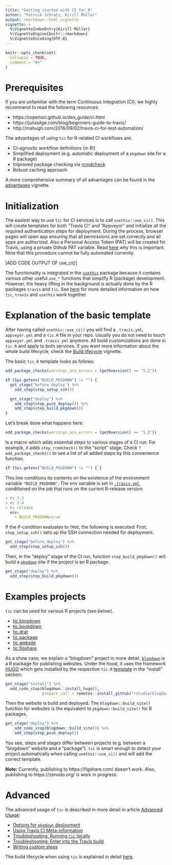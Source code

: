 ```yaml
---
title: "Getting started with CI for R"
author: "Patrick Schratz, Kirill Müller"
output: rmarkdown::html_vignette
vignette: >
  %\VignetteIndexEntry{Kirill Müller}
  %\VignetteEngine{knitr::rmarkdown}
  %\VignetteEncoding{UTF-8}
---
```


```r
knitr::opts_chunk$set(
  collapse = TRUE,
  comment = "#>"
)
```

# Prerequisites

If you are unfamiliar with the term Continuous Integration (CI), we highly recommend to read the following resources:

- https://ropensci.github.io/dev_guide/ci.html
- https://juliasilge.com/blog/beginners-guide-to-travis/
- http://mahugh.com/2016/09/02/travis-ci-for-test-automation/

The advantages of using `tic` for R-related CI workflows are: 

- CI-agnostic workflow definitions (in R!)
- Simplified deployment (e.g. automatic deployment of a `pkgdown` site for a R package)
- Improved package checking via [rcmdcheck](https://github.com/r-lib/rcmdcheck)
- Robust caching approach

A more comprehensive summary of all advantages can be found in the [advantages](advantages.html) vignette.

# Initialization

The easiest way to use `tic` for CI services is to call `usethis::use_ci()`.
This will create templates for both "Travis CI" and "Appveyor" and initialize all the required authentication steps for deployment.
During the process, browser pages will open app ensuring that all permissions are set correctly and all apps are authorized.
Also a Personal Access Token (PAT) will be created for Travis, using a private Github PAT variable.
Read [here](https://itsalocke.com/blog/using-travis-make-sure-you-use-a-github-pat/) why this is important.
Note that this procedure cannot be fully automated currently.

[ADD CODE OUTPUT OF use_ci()]

The functionality is integrated in the [`usethis`](http://usethis.r-lib.org/) package because it contains various other useful `use_*` functions that simplify R (package) development.
However, the heavy lifting in the background is actually done by the R packages `travis` and `tic`. 
See [here](tic-usethis-travis.html) for more detailed information on how `tic`, `travis` and `usethis` work together.

# Explanation of the basic template

After having called `usethis::use_ci()` you will find a `.travis.yml`, `appveyor.yml` and a `tic.R` file in your repo.
Usually you do not need to touch `appveyor.yml` and `.travis.yml` anymore.
All build customizations are done in `tic.R` and apply to both services.
If you want more information about the whole build lifecycle, check the [Build lifecycle](build-lifecycle.html) vignette.

The basic `tic.R` template looks as follows:

```r
add_package_checks(warnings_are_errors = (getRversion() >= "3.2"))

if (Sys.getenv("BUILD_PKGDOWN") != "") {
  get_stage("before_deploy") %>%
    add_step(step_setup_ssh())

  get_stage("deploy") %>%
    add_step(step_push_deploy()) %>% 
    add_step(step_build_pkgdown())
}
```

Let's break done what happens here:

```r
add_package_checks(warnings_are_errors = (getRversion() >= "3.2"))
```

Is a macro which adds essential steps to various stages of a CI run. 
For example, it adds `step_rcmdcheck()` to the "script" stage. 
Check `?add_package_checks()` to see a list of all added steps by this convenience function.

```r
if (Sys.getenv("BUILD_PKGDOWN") != "") { }
```

This line conditions its contents on the existence of the environment variable `"BUILD_PKGDOWN"`.
The env variable is set in [`.travis.yml`](https://github.com/ropenscilabs/tic/blob/d3c9ffab7e42ef4bf0a3113337c42dbaf592146c/.travis.yml#L45-L47), conditioned on the job that runs on the current R-release version:

```yml
- r: 3.3
- r: 3.4
- r: release
  env:
    - BUILD_PKGDOWN=true
```

If the if-condition evaluates to `TRUE`, the following is executed:
First, `step_setup_ssh()` sets up the SSH connection needed for deployment.

```r
get_stage("before_deploy") %>%
  add_step(step_setup_ssh())
```

Then, in the "deploy" stage of the CI run, function `step_build_pkgdown()` will build a [`pkgdown`](http://pkgdown.r-lib.org/) site if the project is an R package.

```r
get_stage("deploy") %>%
  add_step(step_build_pkgdown())
```

# Examples projects

`tic` can be used for various R projects (see below). 

- [tic.blogdown](https://github.com/krlmlr/tic.blogdown)
- [ŧic.bookdown](https://github.com/krlmlr/tic.bookdown)
- [tic.drat](https://github.com/krlmlr/tic.drat)
- [tic.package](https://github.com/krlmlr/tic.package)
- [tic.website](https://github.com/krlmlr/tic.website)
- [tic.figshare](https://github.com/krlmlr/tic.figshare).

As a show case, we explain a "blogdown" project in more detail.
[`blogdown`](https://bookdown.org/yihui/blogdown/) is a R package for publishing websites.
Under the hood, it uses the framework [HUGO](https://gohugo.io/) which gets installed by the respective `tic.R` [template](https://github.com/krlmlr/tic.blogdown/blob/975aedd43fec1dd55e8348eccfca2c7c5f663006/tic.R#L5) in the "install" section:

```r
get_stage("install") %>%
  add_code_step(blogdown::install_hugo(), 
                prepare_call = remotes::install_github("rstudio/blogdown"))
```

Then the website is build and deployed.
The `blogdown::build_site()` function for websites is the equivalent to `pkgdown::build_site()` for R packages.

```r
get_stage("deploy") %>%
    add_code_step(blogdown::build_site()) %>%
    add_step(step_push_deploy())
```

You see, steps and stages differ between projects (e.g. between a "blogdown" website and a "package").
`tic` is smart enough to detect your project automatically when calling `usethis::use_ci()` and will add the correct template.

**Note:** Currently, publishing to https://figshare.com/ doesn't work.
Also, publishing to https://zenodo.org/ is work in progress.

# Advanced

The advanced usage of `tic` is described in more detail in article [Advanced Usage](advanced.html):

- [Options for `pkgdown` deployment](advanced.html#pkgdown-deployment) 
- [Using Travis CI Meta-information](advanced.html#using-travis-ci-meta-information)
- [Troubleshooting: Running `tic` locally](advanced.html#troubleshooting-running-tic-locally)
- [Troubleshooting: Enter into the Travis build](advanced.html#troubleshooting-running-tic-locally)
- [Writing custom steps](custom-steps.html)

The build lifecycle when using `tic` is explained in detail [here](build-lifecycle.html).
